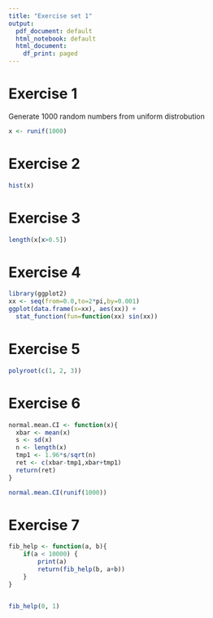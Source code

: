 ```yaml
---
title: "Exercise set 1"
output:
  pdf_document: default
  html_notebook: default
  html_document:
    df_print: paged
---
```


# Exercise 1

Generate 1000 random numbers from uniform distrobution

```r
x <- runif(1000)
```

# Exercise 2

```r
hist(x)
```
# Exercise 3

```r
length(x[x>0.5])
```
# Exercise 4

```r
library(ggplot2)
xx <- seq(from=0.0,to=2*pi,by=0.001)
ggplot(data.frame(x=xx), aes(xx)) + 
  stat_function(fun=function(xx) sin(xx))
```
# Exercise 5

```r
polyroot(c(1, 2, 3))

```
# Exercise 6

```r
normal.mean.CI <- function(x){
  xbar <- mean(x)
  s <- sd(x)
  n <- length(x)
  tmp1 <- 1.96*s/sqrt(n)
  ret <- c(xbar-tmp1,xbar+tmp1)
  return(ret)
}

normal.mean.CI(runif(1000))
```
# Exercise 7

```r
fib_help <- function(a, b){
    if(a < 10000) {
        print(a)
        return(fib_help(b, a+b))
    }
}


fib_help(0, 1)
```

